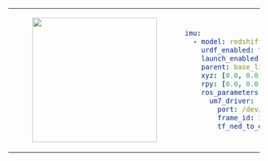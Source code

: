 <table>
    <tr>
        <td>
            <center>
            <figure>
                <img
                    src={require("./img/redshift_um7.png").default}
                    width="250"
                />
            </figure>
            </center>
        </td>
<td>

```yaml
imu:
  - model: redshift_um7
    urdf_enabled: true
    launch_enabled: true
    parent: base_link
    xyz: [0.0, 0.0, 0.0]
    rpy: [0.0, 0.0, 0.0]
    ros_parameters:
      um7_driver:
        port: /dev/clearpath/imu
        frame_id: imu_0_link
        tf_ned_to_enu: true
```
</td>
</tr>
</table>
